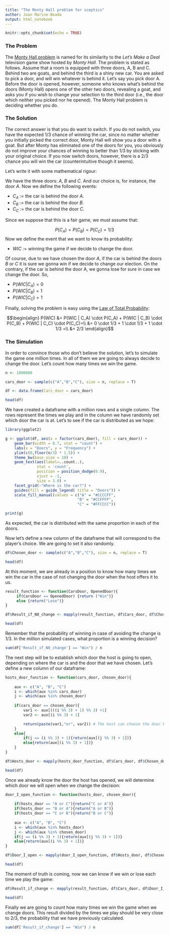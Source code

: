 ```yaml
---
title: "The Monty Hall problem for sceptics"
author: Joan Marine-Boada
output: html_notebook
---
```


```r
knitr::opts_chunk$set(echo = TRUE)
```

### The Problem

The [Monty Hall problem](https://en.wikipedia.org/wiki/Monty_Hall_problem) is named for its similarity to the *Let's Make a Deal* television game show hosted by *Monty Hall*. The problem is stated as follows. Assume that a room is equipped with three doors, A, B and C. Behind two are goats, and behind the third is a shiny new car. You are asked to pick a door, and will win whatever is behind it. Let's say you pick door A. Before the door is opened, however, someone who knows what's behind the doors (Monty Hall) opens one of the other two doors, revealing a goat, and asks you if you wish to change your selection to the third door (i.e., the door which neither you picked nor he opened). The Monty Hall problem is deciding whether you do.

### The Solution

The correct answer is that you do want to switch. If you do not switch, you have the expected $1/3$ chance of winning the car, since no matter whether you initially picked the correct door, Monty Hall will show you a door with a goat. But after Monty has eliminated one of the doors for you, you obviously do not improve your chances of winning to better than $1/3$ by sticking with your original choice. If you now switch doors, however, there is a $2/3$ chance you will win the car (counterintuitive though it seems).

Let's write it with some mathematical rigour:

We have the three doors: $A$, $B$ and $C$. And our choice is, for instance, the door $A$.
Now we define the following events:

- $C_A$ := the car is behind the door $A$.
- $C_B$ := the car is behind the door $B$.
- $C_C$ := the car is behind the door $C$.

Since we suppose that this is a fair game, we must assume that:

$$ P(C_A) = P(C_B) = P(C_C) = 1/3$$
Now we define the event that we want to know its probability:

- $WIC$ := winning the game if we decide to change the door.

Of course, due to we have chosen the door $A$, if the car is behind the doors $B$ or $C$ it is sure we gonna win if we decide to change our election. On the contrary, if the car is behind the door A, we gonna lose for sure in case we change the door. So,

- $P(WIC | C_A) = 0$
- $P(WIC | C_B) = 1$
- $P(WIC | C_C) = 1$

Finally, solving the problem is easy using the [Law of Total Probability](https://en.wikipedia.org/wiki/Law_of_total_probability):

$$\begin{align}
P(WIC) &= P(WIC | C_A) \cdot P(C_A) + P(WIC | C_B) \cdot P(C_B) + P(WIC | C_C) \cdot P(C_C)=\\
&= 0 \cdot 1/3 + 1 \cdot 1/3 + 1 \cdot 1/3 =\\
&= 2/3
\end{align}$$

### The Simulation

In order to convince those who don't believe the solution, let's to simulate the game one million times. In all of them we are going to always decide to change the door. Let's count how many times we win the game.

```r
n <- 1000000

cars_door <- sample(c("A","B","C"), size = n, replace = T)

df <- data.frame(Cars_door = cars_door)

head(df)
```

We have created a dataframe with a million rows and a single column. The rows represent the times we play and in the column we have randomly set which door the car is at. Let's to see if the car is distributed as we hope:

```r
library(ggplot2)

g <- ggplot(df, aes(x = factor(cars_door), fill = cars_door)) +
    geom_bar(width = 0.7, stat = "count") +
    labs(x = "Doors", y = "Frequency") +
    ylim(c(0,floor(n/3) * 1.5)) +
    theme_bw(base_size = 10) +    
    geom_text(aes(label=..count..),
              stat = 'count',
              position = position_dodge(0.9),
              vjust = -1,
              size = 3.0) +
    facet_grid(~"Where is the car?") +
    guides(fill = guide_legend( title = "Doors")) +
    scale_fill_manual(values = c("A" = "#CCCCFF",
                                "B" = "#CCFFFF",
                                "C" = "#FFCCCC"))

print(g)
```

As expected, the car is distributed with the same proportion in each of the doors.

Now let's define a new column of the dataframe that will correspond to the player's choice. We are going to set it also randomly.

```r
df$Chosen_door <- sample(c("A","B","C"), size = n, replace = T)

head(df)
```

At this moment, we are already in a position to know how many times we win the car in the case of not changing the door when the host offers it to us.
```r
result_function <- function(CarsDoor, OpenedDoor){
     if(CarsDoor == OpenedDoor) {return ("Win")}
     else {return("Lose")}
}

df$Result_if_NO_change <- mapply(result_function, df$Cars_door, df$Chosen_door)

head(df)
```

Remember that the probability of winning in case of avoiding the change is 1/3. In the million simulated cases, what proportion is a winning decision?
```r
sum(df['Result_if_NO_change'] == "Win") / n
```

The next step will be to establish which door the host is going to open, depending on where the car is and the door that we have chosen. Let's define a new column of our dataframe:
```r
hosts_door_function <- function(cars_door, chosen_door){
    
    aux <- c("A", "B", "C")
    i <- which(aux %in% cars_door)
    j <- which(aux %in% chosen_door)
    
    if(cars_door == chosen_door){
        var1 <- aux[(((i %% 3) + 1) %% 3) +1]
        var2 <- aux[(i %% 3) + 1]

        return(paste(var1,"or", var2)) # The host can choose the door between two
    }
    else{
        if(j == (i %% 3) + 1){return(aux[(j %% 3) + 1])}
        else{return(aux[(i %% 3) + 1])}
    }
}

df$Hosts_door <- mapply(hosts_door_function, df$Cars_door, df$Chosen_door)

head(df)
```

Once we already know the door the host has opened, we will determine which door we will open when we change the decision:
```r
door_I_open_function <- function(hosts_door, chosen_door){
    
    if(hosts_door == "A or C"){return("C or A")}
    if(hosts_door == "B or A"){return("A or B")}
    if(hosts_door == "C or B"){return("B or C")}
    
    aux <- c("A", "B", "C")
    i <- which(aux %in% hosts_door)
    j <- which(aux %in% chosen_door)
    if(j == (i %% 3) + 1){return(aux[(j %% 3) + 1])}
    else{return(aux[(i %% 3) + 1])}
}

df$Door_I_open <- mapply(door_I_open_function, df$Hosts_door, df$Chosen_door)

head(df)
```

The moment of truth is coming, now we can know if we win or lose each time we play the game:
```r
df$Result_if_change <- mapply(result_function, df$Cars_door, df$Door_I_open)

head(df)
```

Finally we are going to count how many times we win the game when we change doors. This result divided by the times we play should be very close to $2/3$, the probability that we have previously calculated.
```r
sum(df['Result_if_change'] == "Win") / n
```
